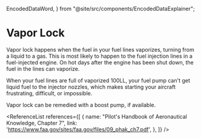   EncodedDataWord,
} from "@site/src/components/EncodedDataExplainer";

# Vapor Lock

Vapor lock happens when the fuel in your fuel lines vaporizes, turning from a
liquid to a gas. This is most likely to happen to the fuel injection lines in a
fuel-injected engine. On hot days after the engine has been shut down, the fuel
in the lines can vaporize.

When your fuel lines are full of vaporized 100LL, your fuel pump can't get
liquid fuel to the injector nozzles, which makes starting your aircraft
frustrating, difficult, or impossible.

Vapor lock can be remedied with a boost pump, if available.

<ReferenceList references={[
  {
    name: "Pilot's Handbook of Aeronautical Knowledge, Chapter 7",
    link: 'https://www.faa.gov/sites/faa.gov/files/09_phak_ch7.pdf',
  },
]} />
